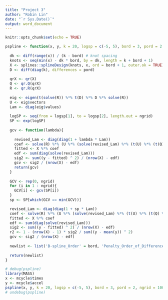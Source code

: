 ---
title: "Project 3"
author: "Robin Lin"
date: "`r Sys.Date()`"
output: word_document
---

```{r setup, include=FALSE}
knitr::opts_chunk$set(echo = TRUE)
```

```{r}
pspline <- function(x, y, k = 20, logsp = c(-5, 5), bord = 3, pord = 2, ngrid = 100){
  
  dk <- diff(range(x)) / (k - bord) # knot spacing
  knots <- seq(min(x) - dk * bord, by = dk, length = k + bord + 1)
  X <- splines::splineDesign(knots, x, ord = bord + 1, outer.ok = TRUE)
  D <- diff(diag(k), differences = pord)
  
  qrX <- qr(X)
  Q <- qr.Q(qrX)
  R <- qr.R(qrX)
  
  eig <- eigen(t(solve(R)) %*% t(D) %*% D %*% solve(R))
  U <- eig$vectors
  Lam <- diag(eig$values)
  
  logSP <- seq(from = logsp[1], to = logsp[2], length.out = ngrid)
  SP <- exp(logSP)
  
  gcv <- function(lambda){
    
    revised_Lam <- diag(diag(1 + lambda * Lam))
    coef <- solve(R) %*% (U %*% (solve(revised_Lam) %*% (t(U) %*% (t(Q) %*% y))))
    fitted <- X %*% coef
    edf <- sum(diag(solve(revised_Lam)))
    sig2 <- sum((y - fitted) ^ 2) / (nrow(X) - edf)
    gcv <- sig2 / (nrow(X) - edf)
    return(gcv)
  }
  
  GCV <- rep(0, ngrid)
  for (i in 1 : ngrid){
    GCV[i] <- gcv(SP[i])
  }
  sp <- SP[which(GCV == min(GCV))]

  revised_Lam <- diag(diag(1 + sp * Lam))
  coef <- solve(R) %*% (U %*% (solve(revised_Lam) %*% (t(U) %*% (t(Q) %*% y))))
  fitted <- X %*% coef
  edf <- sum(diag(solve(revised_Lam)))
  sig2 <- sum((y - fitted) ^ 2) / (nrow(X) - edf)
  r2 <- 1 - (nrow(X) - 1) * sig2 / sum((y - mean(y)) ^ 2)
  gcv <- sig2 / (nrow(X) - edf)
  
  newlist <- list('B-spline_Order' = bord, 'Penalty_Order_of_Difference' = pord, 'Number_of_Basis_Functions' = k, 'Knots' = knots, 'Lambda' = sp, 'Coefficients' = coef, 'Fitted_Values' = fitted, 'Effective_Degrees_of_Freedom' = edf, 'Residual_Variance' = sig2, 'Residual_Std' = sqrt(sig2), 'R_Squared' = r2, 'Generalised_Cross_Validation' = gcv)
  
  return(newlist)
}
```

```{r}
# debug(pspline)
library(MASS)
x <- mcycle$times
y <- mcycle$accel
pspline(x, y, k = 20, logsp = c(-5, 5), bord = 3, pord = 2, ngrid = 100)
# undebug(pspline)
```
